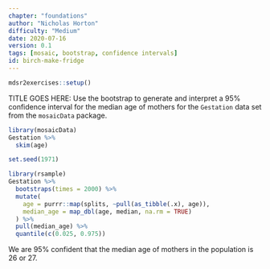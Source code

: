 ```yaml
---
chapter: "foundations"
author: "Nicholas Horton"
difficulty: "Medium"
date: 2020-07-16 
version: 0.1
tags: [mosaic, bootstrap, confidence intervals]
id: birch-make-fridge
---
```


```r
mdsr2exercises::setup()
```

TITLE GOES HERE: Use the bootstrap to generate and interpret a 95% confidence interval for the median age of mothers
for the `Gestation` data set from the `mosaicData` package.

 <!--begin-answer-->
```r
library(mosaicData)
Gestation %>%
  skim(age)
```

```r
set.seed(1971)
```

```r
library(rsample)
Gestation %>%
  bootstraps(times = 2000) %>%
  mutate(
    age = purrr::map(splits, ~pull(as_tibble(.x), age)),
    median_age = map_dbl(age, median, na.rm = TRUE)
  ) %>%
  pull(median_age) %>%
  quantile(c(0.025, 0.975))
```
We are 95% confident that the median age of mothers in the population is 26 or 27.

  <!--end-answer-->


